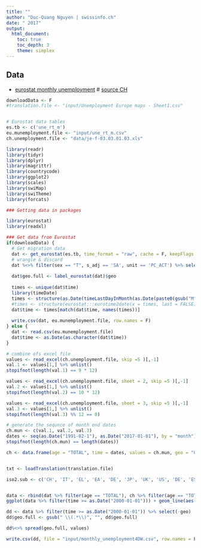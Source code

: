 ```yaml
---
title: ""
author: "Duc-Quang Nguyen | swissinfo.ch"
date: " 2017"
output: 
  html_document:
    toc: true
    toc_depth: 3
    theme: simplex
---
```



## Data

* [eurostat monthly unemployment](http://appsso.eurostat.ec.europa.eu/nui/show.do?dataset=une_rt_m&lang=en)
# [source CH](https://www.bfs.admin.ch/bfs/fr/home/statistiques/travail-remuneration/enquetes/chom-bit.assetdetail.1963500.html)
```r
downloadData <- F
#translation.file <- "input/Unemployment Europe maps - Sheet1.csv"


# Eurostat data tables
es.tb <- c('une_rt_m')
eu.munemployment.file <- "input/une_rt_m.csv"
ch.unemployment.file <- "data/je-f-03.03.01.03.xls"

library(readr)
library(tidyr)
library(dplyr)
library(magrittr)
library(countrycode)
library(ggplot2)
library(scales)
library(swiMap)
library(swiTheme)
library(forcats)

### Getting data in packages

library(eurostat)
library(readxl)
```

```r
### Get data from Eurostat
if(downloadData) {
  # Get migration data 
  dat <- get_eurostat(es.tb, time_format = "raw", cache = F, keepFlags = T)
  # wrangle & discard 
  dat %<>% filter(sex == "T", s_adj == 'SA', unit == 'PC_ACT') %>% select(-flags, -unit, -sex, -s_adj) 
  
  dat$geo.full <- label_eurostat(dat)$geo
  
  times <- unique(dat$time)
  library(timeDate)
  times <- structure(as.Date(timeLastDayInMonth(as.Date(paste0(gsub("M", "-",times), "-01"), "%Y-%m-%d"))), names = times)
  #times <- structure(eurostat:::eurotime2date(x = times, last = FALSE), names = as.character(times))
  dat$time <- times[match(dat$time, names(times))]
  
  write.csv(dat, eu.munemployment.file, row.names = F)
} else {
  dat <- read.csv(eu.munemployment.file)
  dat$time <- as.Date(as.character(dat$time))
}

# combine ofs excel file
values <- read_excel(ch.unemployment.file, skip =5 )[,-1] 
val.1 <- values[1,] %>% unlist()
stopifnot(length(val.1) == 9 * 12)

values <- read_excel(ch.unemployment.file, sheet = 2, skip =5 )[,-1] 
val.2 <- values[1,] %>% unlist()
stopifnot(length(val.2) == 10 * 12)

values <- read_excel(ch.unemployment.file, sheet = 3, skip =5 )[,-1] 
val.3 <- values[1,] %>% unlist()
stopifnot(length(val.3) %% 12 == 0)

# generate the sequnce of month end dates
ch.mun <- c(val.1, val.2, val.3)
dates <- seq(as.Date("1991-02-1"), as.Date("2017-01-01"), by = "month") -1 
stopifnot(length(ch.mun) == length(dates))

ch <- data.frame(age = "TOTAL", time = dates, values = ch.mun, geo = "CH", geo.full = "Switzerland")


txt <- loadTranslation(translation.file)
```

```r
iso2.sub <- c('CH', 'IT', 'EL', 'EA', 'DE', 'JP', 'UK', 'US', 'DE', 'ES')


data <- rbind(dat %>% filter(age == "TOTAL"), ch %>% filter(age == "TOTAL")) %>% select(-age) %>% filter(geo %in% iso2.sub)
ggplot(data %>% filter(time >= as.Date("2000-01-01"))) + geom_line(aes(x=time, y=values, group = geo, colour = geo))

dd <- data %>% filter(time >= as.Date("2000-01-01")) %>% select(-geo)
dd$geo.full <- gsub(" \\(.*\\)", "", dd$geo.full)

dd%<>% spread(geo.full, values)

write.csv(dd, file = "input/monthly_unemployment4DW.csv", row.names = F)
```

